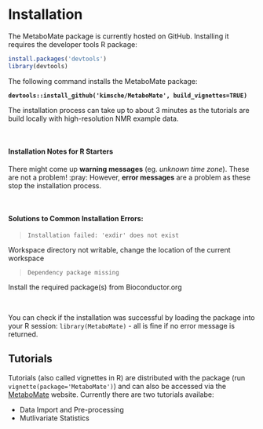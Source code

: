 # Installation
The MetaboMate package is currently hosted on GitHub. Installing it requires the developer tools R package:
```r
install.packages('devtools')
library(devtools)
```

The following command installs the MetaboMate package:

**`devtools::install_github('kimsche/MetaboMate', build_vignettes=TRUE)`**

The installation process can take up to about 3 minutes as the tutorials are build locally with high-resolution NMR example data.


&nbsp;

#### Installation Notes for R Starters

There might come up **warning messages** (eg. *unknown time zone*). These are not a problem! :pray:
However, **error messages** are a problem as these stop the installation process. 

&nbsp;

#### Solutions to Common Installation Errors:

>`Installation failed: 'exdir' does not exist`

Workspace directory not writable, change the location of the current workspace

>`Dependency package missing`

Install the required package(s) from Bioconductor.org

&nbsp;

You can check if the installation was successful by loading the package into your R session: `library(MetaboMate)` - all is fine if no error message is returned.



## Tutorials
Tutorials (also called vignettes in R) are distributed with the package (run `vignette(package='MetaboMate')`) and can also be accessed via the [MetaboMate](https://kimsche.github.io/MetaboMate/) website. Currently there are two tutorials availabe:

* Data Import and Pre-processing
* Mutlivariate Statistics




